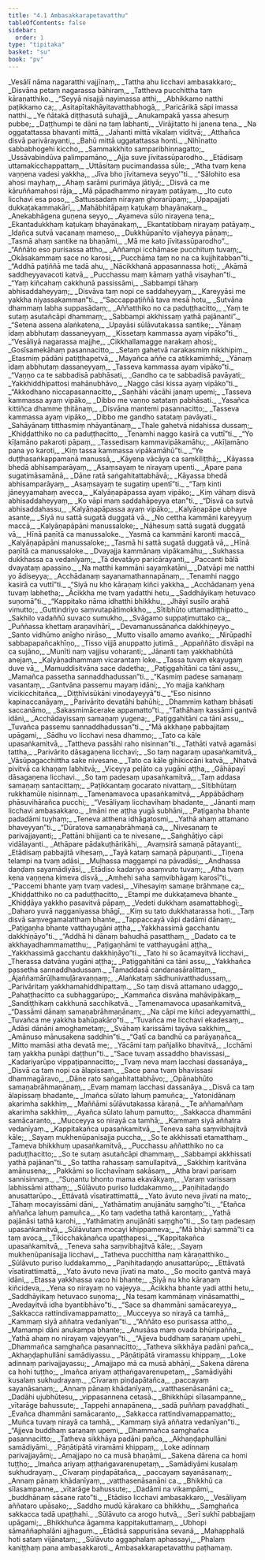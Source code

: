 ```yaml
---
title: "4.1 Ambasakkarapetavatthu"
tableOfContents: false
sidebar:
  order: 1
type: "tipitaka"
basket: "su"
book: "pv"
---
```



<DynamicBreadcrumb />

<Division number="517" book="pv" bookNo="19" page="181">

<Paragraph number="564" type="verses" book="pv">
_Vesālī nāma nagaratthi vajjīnaṃ,_  
_Tattha ahu licchavi ambasakkaro;_  
_Disvāna petaṃ nagarassa bāhiraṃ,_  
_Tattheva pucchittha taṃ kāraṇatthiko._  

</Paragraph>

</Division>
<Division number="518" book="pv" bookNo="19" page="181">

<Paragraph number="565" type="verses" book="pv">
_“Seyyā nisajjā nayimassa atthi,_  
_Abhikkamo natthi paṭikkamo ca;_  
_Asitapītakhāyitavatthabhogā,_  
_Paricārikā sāpi imassa natthi._  

</Paragraph>

</Division>
<Division number="519" book="pv" bookNo="19" page="181">

<Paragraph number="566" type="verses" book="pv">
_Ye ñātakā diṭṭhasutā suhajjā,_  
_Anukampakā yassa ahesuṃ pubbe;_  
_Daṭṭhumpi te dāni na taṃ labhanti,_  
_Virājitatto hi janena tena._  

</Paragraph>

</Division>
<Division number="520" book="pv" bookNo="19" page="181">

<Paragraph number="567" type="verses" book="pv">
_Na oggatattassa bhavanti mittā,_  
_Jahanti mittā vikalaṃ viditvā;_  
_Atthañca disvā parivārayanti,_  
_Bahū mittā uggatattassa honti._  

</Paragraph>

</Division>
<Division number="521" book="pv" bookNo="19" page="181">

<Paragraph number="568" type="verses" book="pv">
_Nihīnatto sabbabhogehi kiccho,_  
_Sammakkhito samparibhinnagatto;_  
_Ussāvabindūva palimpamāno,_  
_Ajja suve jīvitassūparodho._  

</Paragraph>

</Division>
<Division number="522" book="pv" bookNo="19" page="181">

<Paragraph number="569" type="verses" book="pv">
_Etādisaṃ uttamakicchappattaṃ,_  
_Uttāsitaṃ pucimandassa sūle;_  
_‘Atha tvaṃ kena vaṇṇena vadesi yakkha,_  
_Jīva bho jīvitameva seyyo’”ti._  

</Paragraph>

</Division>
<Division number="523" book="pv" bookNo="19" page="182">

<Paragraph number="570" type="verses" book="pv">
_“Sālohito esa ahosi mayhaṃ,_  
_Ahaṃ sarāmi purimāya jātiyā;_  
_Disvā ca me kāruññamahosi rāja,_  
_Mā pāpadhammo nirayaṃ patāyaṃ._  

</Paragraph>

</Division>
<Division number="524" book="pv" bookNo="19" page="182">

<Paragraph number="571" type="verses" book="pv">
_Ito cuto licchavi esa poso,_  
_Sattussadaṃ nirayaṃ ghorarūpaṃ;_  
_Upapajjati dukkaṭakammakārī,_  
_Mahābhitāpaṃ kaṭukaṃ bhayānakaṃ._  

</Paragraph>

</Division>
<Division number="525" book="pv" bookNo="19" page="182">

<Paragraph number="572" type="verses" book="pv">
_Anekabhāgena guṇena seyyo,_  
_Ayameva sūlo nirayena tena;_  
_Ekantadukkhaṃ kaṭukaṃ bhayānakaṃ,_  
_Ekantatibbaṃ nirayaṃ patāyaṃ._  

</Paragraph>

</Division>
<Division number="526" book="pv" bookNo="19" page="182">

<Paragraph number="573" type="verses" book="pv">
_Idañca sutvā vacanaṃ mameso,_  
_Dukkhūpanīto vijaheyya pāṇaṃ;_  
_Tasmā ahaṃ santike na bhaṇāmi,_  
_Mā me kato jīvitassūparodho”._  

</Paragraph>

</Division>
<Division number="527" book="pv" bookNo="19" page="182">

<Paragraph number="574" type="verses" book="pv">
_“Aññāto eso purisassa attho,_  
_Aññampi icchāmase pucchituṃ tuvaṃ;_  
_Okāsakammaṃ sace no karosi,_  
_Pucchāma taṃ no na ca kujjhitabban”ti._  

</Paragraph>

</Division>
<Division number="528" book="pv" bookNo="19" page="182">

<Paragraph number="575" type="verses" book="pv">
_“Addhā paṭiññā me tadā ahu,_  
_Nācikkhanā appasannassa hoti;_  
_Akāmā saddheyyavacoti katvā,_  
_Pucchassu maṃ kāmaṃ yathā visayhan”ti._  

</Paragraph>

</Division>
<Division number="529" book="pv" bookNo="19" page="182">

<Paragraph number="576" type="verses" book="pv">
_“Yaṃ kiñcahaṃ cakkhunā passissāmi,_  
_Sabbampi tāhaṃ abhisaddaheyyaṃ;_  
_Disvāva taṃ nopi ce saddaheyyaṃ,_  
_Kareyyāsi me yakkha niyassakamman”ti._  

</Paragraph>

</Division>
<Division number="530" book="pv" bookNo="19" page="183">

<Paragraph number="577" type="verses" book="pv">
_“Saccappaṭiññā tava mesā hotu,_  
_Sutvāna dhammaṃ labha suppasādaṃ;_  
_Aññatthiko no ca paduṭṭhacitto,_  
_Yaṃ te sutaṃ asutañcāpi dhammaṃ;_  
_Sabbampi akkhissaṃ yathā pajānanti”._  

</Paragraph>

</Division>
<Division number="531" book="pv" bookNo="19" page="183">

<Paragraph number="578" type="verses" book="pv">
_“Setena assena alaṅkatena,_  
_Upayāsi sūlāvutakassa santike;_  
_Yānaṃ idaṃ abbhutaṃ dassaneyyaṃ,_  
_Kissetaṃ kammassa ayaṃ vipāko”ti._  

</Paragraph>

</Division>
<Division number="532" book="pv" bookNo="19" page="183">

<Paragraph number="579" type="verses" book="pv">
_“Vesāliyā nagarassa majjhe,_  
_Cikkhallamagge narakaṃ ahosi;_  
_Gosīsamekāhaṃ pasannacitto,_  
_Setaṃ gahetvā narakasmiṃ nikkhipiṃ._  

</Paragraph>

</Division>
<Division number="533" book="pv" bookNo="19" page="183">

<Paragraph number="580" type="verses" book="pv">
_Etasmiṃ pādāni patiṭṭhapetvā,_  
_Mayañca aññe ca atikkamimhā;_  
_Yānaṃ idaṃ abbhutaṃ dassaneyyaṃ,_  
_Tasseva kammassa ayaṃ vipāko”ti._  

</Paragraph>

</Division>
<Division number="534" book="pv" bookNo="19" page="183">

<Paragraph number="581" type="verses" book="pv">
_“Vaṇṇo ca te sabbadisā pabhāsati,_  
_Gandho ca te sabbadisā pavāyati;_  
_Yakkhiddhipattosi mahānubhāvo,_  
_Naggo cāsi kissa ayaṃ vipāko”ti._  

</Paragraph>

</Division>
<Division number="535" book="pv" bookNo="19" page="183">

<Paragraph number="582" type="verses" book="pv">
_“Akkodhano niccapasannacitto,_  
_Saṇhāhi vācāhi janaṃ upemi;_  
_Tasseva kammassa ayaṃ vipāko,_  
_Dibbo me vaṇṇo satataṃ pabhāsati._  

</Paragraph>

</Division>
<Division number="536" book="pv" bookNo="19" page="183">

<Paragraph number="583" type="verses" book="pv">
_Yasañca kittiñca dhamme ṭhitānaṃ,_  
_Disvāna mantemi pasannacitto;_  
_Tasseva kammassa ayaṃ vipāko,_  
_Dibbo me gandho satataṃ pavāyati._  

</Paragraph>

</Division>
<Division number="537" book="pv" bookNo="19" page="184">

<Paragraph number="584" type="verses" book="pv">
_Sahāyānaṃ titthasmiṃ nhāyantānaṃ,_  
_Thale gahetvā nidahissa dussaṃ;_  
_Khiḍḍatthiko no ca paduṭṭhacitto,_  
_Tenamhi naggo kasirā ca vuttī”ti._  

</Paragraph>

</Division>
<Division number="538" book="pv" bookNo="19" page="184">

<Paragraph number="585" type="verses" book="pv">
_“Yo kīḷamāno pakaroti pāpaṃ,_  
_Tassedisaṃ kammavipākamāhu;_  
_Akīḷamāno pana yo karoti,_  
_Kiṃ tassa kammassa vipākamāhū”ti._  

</Paragraph>

</Division>
<Division number="539" book="pv" bookNo="19" page="184">

<Paragraph number="586" type="verses" book="pv">
_“Ye duṭṭhasaṅkappamanā manussā,_  
_Kāyena vācāya ca saṃkiliṭṭhā;_  
_Kāyassa bhedā abhisamparāyaṃ,_  
_Asaṃsayaṃ te nirayaṃ upenti._  

</Paragraph>

</Division>
<Division number="540" book="pv" bookNo="19" page="184">

<Paragraph number="587" type="verses" book="pv">
_Apare pana sugatimāsamānā,_  
_Dāne ratā saṅgahitattabhāvā;_  
_Kāyassa bhedā abhisamparāyaṃ,_  
_Asaṃsayaṃ te sugatiṃ upentī”ti._  

</Paragraph>

</Division>
<Division number="541" book="pv" bookNo="19" page="184">

<Paragraph number="588" type="verses" book="pv">
_“Taṃ kinti jāneyyamahaṃ avecca,_  
_Kalyāṇapāpassa ayaṃ vipāko;_  
_Kiṃ vāhaṃ disvā abhisaddaheyyaṃ,_  
_Ko vāpi maṃ saddahāpeyya etan”ti._  

</Paragraph>

</Division>
<Division number="542" book="pv" bookNo="19" page="184">

<Paragraph number="589" type="verses" book="pv">
_“Disvā ca sutvā abhisaddahassu,_  
_Kalyāṇapāpassa ayaṃ vipāko;_  
_Kalyāṇapāpe ubhaye asante,_  
_Siyā nu sattā sugatā duggatā vā._  

</Paragraph>

</Division>
<Division number="543" book="pv" bookNo="19" page="184">

<Paragraph number="590" type="verses" book="pv">
_No cettha kammāni kareyyuṃ maccā,_  
_Kalyāṇapāpāni manussaloke;_  
_Nāhesuṃ sattā sugatā duggatā vā,_  
_Hīnā paṇītā ca manussaloke._  

</Paragraph>

</Division>
<Division number="544" book="pv" bookNo="19" page="185">

<Paragraph number="591" type="verses" book="pv">
_Yasmā ca kammāni karonti maccā,_  
_Kalyāṇapāpāni manussaloke;_  
_Tasmā hi sattā sugatā duggatā vā,_  
_Hīnā paṇītā ca manussaloke._  

</Paragraph>

</Division>
<Division number="545" book="pv" bookNo="19" page="185">

<Paragraph number="592" type="verses" book="pv">
_Dvayajja kammānaṃ vipākamāhu,_  
_Sukhassa dukkhassa ca vedanīyaṃ;_  
_Tā devatāyo paricārayanti,_  
_Paccanti bālā dvayataṃ apassino._  

</Paragraph>

</Division>
<Division number="546" book="pv" bookNo="19" page="185">

<Paragraph number="593" type="verses" book="pv">
_Na matthi kammāni sayaṃkatāni,_  
_Datvāpi me natthi yo ādiseyya;_  
_Acchādanaṃ sayanamathannapānaṃ,_  
_Tenamhi naggo kasirā ca vuttī”ti._  

</Paragraph>

</Division>
<Division number="547" book="pv" bookNo="19" page="185">

<Paragraph number="594" type="verses" book="pv">
_“Siyā nu kho kāraṇaṃ kiñci yakkha,_  
_Acchādanaṃ yena tuvaṃ labhetha;_  
_Ācikkha me tvaṃ yadatthi hetu,_  
_Saddhāyikaṃ hetuvaco suṇomā”ti._  

</Paragraph>

</Division>
<Division number="548" book="pv" bookNo="19" page="185">

<Paragraph number="595" type="verses" book="pv">
_“Kappitako nāma idhatthi bhikkhu,_  
_Jhāyī susīlo arahā vimutto;_  
_Guttindriyo saṃvutapātimokkho,_  
_Sītibhūto uttamadiṭṭhipatto._  

</Paragraph>

</Division>
<Division number="549" book="pv" bookNo="19" page="185">

<Paragraph number="596" type="verses" book="pv">
_Sakhilo vadaññū suvaco sumukho,_  
_Svāgamo suppaṭimuttako ca;_  
_Puññassa khettaṃ araṇavihārī,_  
_Devamanussānañca dakkhiṇeyyo._  

</Paragraph>

</Division>
<Division number="550" book="pv" bookNo="19" page="185">

<Paragraph number="597" type="verses" book="pv">
_Santo vidhūmo anīgho nirāso,_  
_Mutto visallo amamo avaṅko;_  
_Nirūpadhī sabbapapañcakhīṇo,_  
_Tisso vijjā anuppatto jutimā._  

</Paragraph>

</Division>
<Division number="551" book="pv" bookNo="19" page="186">

<Paragraph number="598" type="verses" book="pv">
_Appaññāto disvāpi na ca sujāno,_  
_Munīti naṃ vajjisu voharanti;_  
_Jānanti taṃ yakkhabhūtā anejaṃ,_  
_Kalyāṇadhammaṃ vicarantaṃ loke._  

</Paragraph>

</Division>
<Division number="552" book="pv" bookNo="19" page="186">

<Paragraph number="599" type="verses" book="pv">
_Tassa tuvaṃ ekayugaṃ duve vā,_  
_Mamuddisitvāna sace dadetha;_  
_Paṭiggahītāni ca tāni assu,_  
_Mamañca passetha sannaddhadussan”ti._  

</Paragraph>

</Division>
<Division number="553" book="pv" bookNo="19" page="186">

<Paragraph number="600" type="verses" book="pv">
_“Kasmiṃ padese samaṇaṃ vasantaṃ,_  
_Gantvāna passemu mayaṃ idāni;_  
_Yo majja kaṅkhaṃ vicikicchitañca,_  
_Diṭṭhīvisūkāni vinodayeyyā”ti._  

</Paragraph>

</Division>
<Division number="554" book="pv" bookNo="19" page="186">

<Paragraph number="601" type="verses" book="pv">
_“Eso nisinno kapinaccanāyaṃ,_  
_Parivārito devatāhi bahūhi;_  
_Dhammiṃ kathaṃ bhāsati saccanāmo,_  
_Sakasmimācerake appamatto”ti._  

</Paragraph>

</Division>
<Division number="555" book="pv" bookNo="19" page="186">

<Paragraph number="602" type="verses" book="pv">
_“Tathāhaṃ kassāmi gantvā idāni,_  
_Acchādayissaṃ samaṇaṃ yugena;_  
_Paṭiggahitāni ca tāni assu,_  
_Tuvañca passemu sannaddhadussan”ti._  

</Paragraph>

</Division>
<Division number="556" book="pv" bookNo="19" page="186">

<Paragraph number="603" type="verses" book="pv">
_“Mā akkhaṇe pabbajitaṃ upāgami,_  
_Sādhu vo licchavi nesa dhammo;_  
_Tato ca kāle upasaṅkamitvā,_  
_Tattheva passāhi raho nisinnan”ti._  

</Paragraph>

</Division>
<Division number="557" book="pv" bookNo="19" page="186">

<Paragraph number="604" type="verses" book="pv">
_Tathāti vatvā agamāsi tattha,_  
_Parivārito dāsagaṇena licchavi;_  
_So taṃ nagaraṃ upasaṅkamitvā,_  
_Vāsūpagacchittha sake nivesane._  

</Paragraph>

</Division>
<Division number="558" book="pv" bookNo="19" page="187">

<Paragraph number="605" type="verses" book="pv">
_Tato ca kāle gihikiccāni katvā,_  
_Nhatvā pivitvā ca khaṇaṃ labhitvā;_  
_Viceyya peḷāto ca yugāni aṭṭha,_  
_Gāhāpayī dāsagaṇena licchavi._  

</Paragraph>

</Division>
<Division number="559" book="pv" bookNo="19" page="187">

<Paragraph number="606" type="verses" book="pv">
_So taṃ padesaṃ upasaṅkamitvā,_  
_Taṃ addasa samaṇaṃ santacittaṃ;_  
_Paṭikkantaṃ gocarato nivattaṃ,_  
_Sītibhūtaṃ rukkhamūle nisinnaṃ._  

</Paragraph>

</Division>
<Division number="560" book="pv" bookNo="19" page="187">

<Paragraph number="607" type="verses" book="pv">
_Tamenamavoca upasaṅkamitvā,_  
_Appābādhaṃ phāsuvihārañca pucchi;_  
_“Vesāliyaṃ licchavihaṃ bhadante,_  
_Jānanti maṃ licchavi ambasakkaro._  

</Paragraph>

</Division>
<Division number="561" book="pv" bookNo="19" page="187">

<Paragraph number="608" type="verses" book="pv">
_Imāni me aṭṭha yugā subhāni,_  
_Paṭigaṇha bhante padadāmi tuyhaṃ;_  
_Teneva atthena idhāgatosmi,_  
_Yathā ahaṃ attamano bhaveyyan”ti._  

</Paragraph>

</Division>
<Division number="562" book="pv" bookNo="19" page="187">

<Paragraph number="609" type="verses" book="pv">
_“Dūratova samaṇabrāhmaṇā ca,_  
_Nivesanaṃ te parivajjayanti;_  
_Pattāni bhijjanti ca te nivesane,_  
_Saṅghāṭiyo cāpi vidālayanti._  

</Paragraph>

</Division>
<Division number="563" book="pv" bookNo="19" page="187">

<Paragraph number="610" type="verses" book="pv">
_Athāpare pādakuṭhārikāhi,_  
_Avaṃsirā samaṇā pātayanti;_  
_Etādisaṃ pabbajitā vihesaṃ,_  
_Tayā kataṃ samaṇā pāpuṇanti._  

</Paragraph>

</Division>
<Division number="564" book="pv" bookNo="19" page="187">

<Paragraph number="611" type="verses" book="pv">
_Tiṇena telampi na tvaṃ adāsi,_  
_Muḷhassa maggampi na pāvadāsi;_  
_Andhassa daṇḍaṃ sayamādiyāsi,_  
_Etādiso kadariyo asaṃvuto tuvaṃ;_  
_Atha tvaṃ kena vaṇṇena kimeva disvā,_  
_Amhehi saha saṃvibhāgaṃ karosī”ti._  

</Paragraph>

</Division>
<Division number="565" book="pv" bookNo="19" page="188">

<Paragraph number="612" type="verses" book="pv">
_“Paccemi bhante yaṃ tvaṃ vadesi,_  
_Vihesayiṃ samaṇe brāhmaṇe ca;_  
_Khiḍḍatthiko no ca paduṭṭhacitto,_  
_Etampi me dukkaṭameva bhante._  

</Paragraph>

</Division>
<Division number="566" book="pv" bookNo="19" page="188">

<Paragraph number="613" type="verses" book="pv">
_Khiḍḍāya yakkho pasavitvā pāpaṃ,_  
_Vedeti dukkhaṃ asamattabhogī;_  
_Daharo yuvā nagganiyassa bhāgī,_  
_Kiṃ su tato dukkhatarassa hoti._  

</Paragraph>

</Division>
<Division number="567" book="pv" bookNo="19" page="188">

<Paragraph number="614" type="verses" book="pv">
_Taṃ disvā saṃvegamalatthaṃ bhante,_  
_Tappaccayā vāpi dadāmi dānaṃ;_  
_Paṭigaṇha bhante vatthayugāni aṭṭha,_  
_Yakkhassimā gacchantu dakkhiṇāyo”ti._  

</Paragraph>

</Division>
<Division number="568" book="pv" bookNo="19" page="188">

<Paragraph number="615" type="verses" book="pv">
_“Addhā hi dānaṃ bahudhā pasatthaṃ,_  
_Dadato ca te akkhayadhammamatthu;_  
_Paṭigaṇhāmi te vatthayugāni aṭṭha,_  
_Yakkhassimā gacchantu dakkhiṇāyo”ti._  

</Paragraph>

</Division>
<Division number="569" book="pv" bookNo="19" page="188">

<Paragraph number="616" type="verses" book="pv">
_Tato hi so ācamayitvā licchavi,_  
_Therassa datvāna yugāni aṭṭha;_  
_Paṭiggahitāni ca tāni assu,_  
_Yakkhañca passetha sannaddhadussaṃ._  

</Paragraph>

</Division>
<Division number="570" book="pv" bookNo="19" page="188">

<Paragraph number="617" type="verses" book="pv">
_Tamaddasā candanasāralittaṃ,_  
_Ājaññamārūḷhamuḷāravaṇṇaṃ;_  
_Alaṅkataṃ sādhunivatthadussaṃ,_  
_Parivāritaṃ yakkhamahiddhipattaṃ._  

</Paragraph>

</Division>
<Division number="571" book="pv" bookNo="19" page="188">

<Paragraph number="618" type="verses" book="pv">
_So taṃ disvā attamano udaggo,_  
_Pahaṭṭhacitto ca subhaggarūpo;_  
_Kammañca disvāna mahāvipākaṃ,_  
_Sandiṭṭhikaṃ cakkhunā sacchikatvā._  

</Paragraph>

</Division>
<Division number="572" book="pv" bookNo="19" page="189">

<Paragraph number="619" type="verses" book="pv">
_Tamenamavoca upasaṅkamitvā,_  
_“Dassāmi dānaṃ samaṇabrāhmaṇānaṃ;_  
_Na cāpi me kiñci adeyyamatthi,_  
_Tuvañca me yakkha bahūpakāro”ti._  

</Paragraph>

</Division>
<Division number="573" book="pv" bookNo="19" page="189">

<Paragraph number="620" type="verses" book="pv">
_“Tuvañca me licchavi ekadesaṃ,_  
_Adāsi dānāni amoghametaṃ;_  
_Svāhaṃ karissāmi tayāva sakkhiṃ,_  
_Amānuso mānusakena saddhin”ti._  

</Paragraph>

</Division>
<Division number="574" book="pv" bookNo="19" page="189">

<Paragraph number="621" type="verses" book="pv">
_“Gatī ca bandhū ca parāyaṇañca,_  
_Mitto mamāsi atha devatā me;_  
_Yācāmi taṃ pañjaliko bhavitvā,_  
_Icchāmi taṃ yakkha punāpi daṭṭhun”ti._  

</Paragraph>

</Division>
<Division number="575" book="pv" bookNo="19" page="189">

<Paragraph number="622" type="verses" book="pv">
_“Sace tuvaṃ assaddho bhavissasi,_  
_Kadariyarūpo vippaṭipannacitto;_  
_Tvaṃ neva maṃ lacchasi dassanāya,_  
_Disvā ca taṃ nopi ca ālapissaṃ._  

</Paragraph>

</Division>
<Division number="576" book="pv" bookNo="19" page="189">

<Paragraph number="623" type="verses" book="pv">
_Sace pana tvaṃ bhavissasi dhammagāravo,_  
_Dāne rato saṅgahitattabhāvo;_  
_Opānabhūto samaṇabrāhmaṇānaṃ,_  
_Evaṃ mamaṃ lacchasi dassanāya._  

</Paragraph>

</Division>
<Division number="577" book="pv" bookNo="19" page="189">

<Paragraph number="624" type="verses" book="pv">
_Disvā ca taṃ ālapissaṃ bhadante,_  
_Imañca sūlato lahuṃ pamuñca;_  
_Yatonidānaṃ akarimha sakkhiṃ,_  
_Maññāmi sūlāvutakassa kāraṇā._  

</Paragraph>

</Division>
<Division number="578" book="pv" bookNo="19" page="190">

<Paragraph number="625" type="verses" book="pv">
_Te aññamaññaṃ akarimha sakkhiṃ,_  
_Ayañca sūlato lahuṃ pamutto;_  
_Sakkacca dhammāni samācaranto,_  
_Mucceyya so nirayā ca tamhā;_  
_Kammaṃ siyā aññatra vedanīyaṃ._  

</Paragraph>

</Division>
<Division number="579" book="pv" bookNo="19" page="190">

<Paragraph number="626" type="verses" book="pv">
_Kappitakañca upasaṅkamitvā,_  
_Teneva saha saṃvibhajitvā kāle;_  
_Sayaṃ mukhenūpanisajja puccha,_  
_So te akkhissati etamatthaṃ._  

</Paragraph>

</Division>
<Division number="580" book="pv" bookNo="19" page="190">

<Paragraph number="627" type="verses" book="pv">
_Tameva bhikkhuṃ upasaṅkamitvā,_  
_Pucchassu aññatthiko no ca paduṭṭhacitto;_  
_So te sutaṃ asutañcāpi dhammaṃ,_  
_Sabbampi akkhissati yathā pajānan”ti._  

</Paragraph>

</Division>
<Division number="581" book="pv" bookNo="19" page="190">

<Paragraph number="628" type="verses" book="pv">
_So tattha rahassaṃ samullapitvā,_  
_Sakkhiṃ karitvāna amānusena;_  
_Pakkāmi so licchavīnaṃ sakāsaṃ,_  
_Atha bravi parisaṃ sannisinnaṃ._  

</Paragraph>

</Division>
<Division number="582" book="pv" bookNo="19" page="190">

<Paragraph number="629" type="verses" book="pv">
_“Suṇantu bhonto mama ekavākyaṃ,_  
_Varaṃ varissaṃ labhissāmi atthaṃ;_  
_Sūlāvuto puriso luddakammo,_  
_Paṇihitadaṇḍo anusattarūpo._  

</Paragraph>

</Division>
<Division number="583" book="pv" bookNo="19" page="190">

<Paragraph number="630" type="verses" book="pv">
_Ettāvatā vīsatirattimattā,_  
_Yato āvuto neva jīvati na mato;_  
_Tāhaṃ mocayissāmi dāni,_  
_Yathāmatiṃ anujānātu saṃgho”ti._  

</Paragraph>

</Division>
<Division number="584" book="pv" bookNo="19" page="190">

<Paragraph number="631" type="verses" book="pv">
_“Etañca aññañca lahuṃ pamuñca,_  
_Ko taṃ vadetha tathā karontaṃ;_  
_Yathā pajānāsi tathā karohi,_  
_Yathāmatiṃ anujānāti saṃgho”ti._  

</Paragraph>

</Division>
<Division number="585" book="pv" bookNo="19" page="191">

<Paragraph number="632" type="verses" book="pv">
_So taṃ padesaṃ upasaṅkamitvā,_  
_Sūlāvutaṃ mocayi khippameva;_  
_“Mā bhāyi sammā”ti ca taṃ avoca,_  
_Tikicchakānañca upaṭṭhapesi._  

</Paragraph>

</Division>
<Division number="586" book="pv" bookNo="19" page="191">

<Paragraph number="633" type="verses" book="pv">
_“Kappitakañca upasaṅkamitvā,_  
_Teneva saha saṃvibhajitvā kāle;_  
_Sayaṃ mukhenūpanisajja licchavi,_  
_Tatheva pucchittha naṃ kāraṇatthiko._  

</Paragraph>

</Division>
<Division number="587" book="pv" bookNo="19" page="191">

<Paragraph number="634" type="verses" book="pv">
_Sūlāvuto puriso luddakammo,_  
_Paṇihitadaṇḍo anusattarūpo;_  
_Ettāvatā vīsatirattimattā,_  
_Yato āvuto neva jīvati na mato._  

</Paragraph>

</Division>
<Division number="588" book="pv" bookNo="19" page="191">

<Paragraph number="635" type="verses" book="pv">
_So mocito gantvā mayā idāni,_  
_Etassa yakkhassa vaco hi bhante;_  
_Siyā nu kho kāraṇaṃ kiñcideva,_  
_Yena so nirayaṃ no vajeyya._  

</Paragraph>

</Division>
<Division number="589" book="pv" bookNo="19" page="191">

<Paragraph number="636" type="verses" book="pv">
_Ācikkha bhante yadi atthi hetu,_  
_Saddhāyikaṃ hetuvaco suṇoma;_  
_Na tesaṃ kammānaṃ vināsamatthi,_  
_Avedayitvā idha byantibhāvo”ti._  

</Paragraph>

</Division>
<Division number="590" book="pv" bookNo="19" page="191">

<Paragraph number="637" type="verses" book="pv">
_“Sace sa dhammāni samācareyya,_  
_Sakkacca rattindivamappamatto;_  
_Mucceyya so nirayā ca tamhā,_  
_Kammaṃ siyā aññatra vedanīyan”ti._  

</Paragraph>

</Division>
<Division number="591" book="pv" bookNo="19" page="191">

<Paragraph number="638" type="verses" book="pv">
_“Aññāto eso purisassa attho,_  
_Mamampi dāni anukampa bhante;_  
_Anusāsa maṃ ovada bhūripañña,_  
_Yathā ahaṃ no nirayaṃ vajeyyan”ti._  

</Paragraph>

</Division>
<Division number="592" book="pv" bookNo="19" page="192">

<Paragraph number="639" type="verses" book="pv">
_“Ajjeva buddhaṃ saraṇaṃ upehi,_  
_Dhammañca saṃghañca pasannacitto;_  
_Tatheva sikkhāya padāni pañca,_  
_Akhaṇḍaphullāni samādiyassu._  

</Paragraph>

</Division>
<Division number="593" book="pv" bookNo="19" page="192">

<Paragraph number="640" type="verses" book="pv">
_Pāṇātipātā viramassu khippaṃ,_  
_Loke adinnaṃ parivajjayassu;_  
_Amajjapo mā ca musā abhāṇī,_  
_Sakena dārena ca hohi tuṭṭho;_  
_Imañca ariyaṃ aṭṭhaṅgavarenupetaṃ,_  
_Samādiyāhi kusalaṃ sukhudrayaṃ._  

</Paragraph>

</Division>
<Division number="594" book="pv" bookNo="19" page="192">

<Paragraph number="641" type="verses" book="pv">
_Cīvaraṃ piṇḍapātañca,_  
_paccayaṃ sayanāsanaṃ;_  
_Annaṃ pānaṃ khādanīyaṃ,_  
_vatthasenāsanāni ca;_  
_Dadāhi ujubhūtesu,_  
_vippasannena cetasā._  

</Paragraph>

</Division>
<Division number="595" book="pv" bookNo="19" page="192">

<Paragraph number="642" type="verses" book="pv">
_Bhikkhūpi sīlasampanne,_  
_vītarāge bahussute;_  
_Tappehi annapānena,_  
_sadā puññaṃ pavaḍḍhati._  

</Paragraph>

</Division>
<Division number="596" book="pv" bookNo="19" page="192">

<Paragraph number="643" type="verses" book="pv">
_Evañca dhammāni samācaranto,_  
_Sakkacca rattindivamappamatto;_  
_Muñca tuvaṃ nirayā ca tamhā,_  
_Kammaṃ siyā aññatra vedanīyan”ti._  

</Paragraph>

</Division>
<Division number="597" book="pv" bookNo="19" page="192">

<Paragraph number="644" type="verses" book="pv">
_“Ajjeva buddhaṃ saraṇaṃ upemi,_  
_Dhammañca saṃghañca pasannacitto;_  
_Tatheva sikkhāya padāni pañca,_  
_Akhaṇḍaphullāni samādiyāmi._  

</Paragraph>

</Division>
<Division number="598" book="pv" bookNo="19" page="192">

<Paragraph number="645" type="verses" book="pv">
_Pāṇātipātā viramāmi khippaṃ,_  
_Loke adinnaṃ parivajjayāmi;_  
_Amajjapo no ca musā bhaṇāmi,_  
_Sakena dārena ca homi tuṭṭho;_  
_Imañca ariyaṃ aṭṭhaṅgavarenupetaṃ,_  
_Samādiyāmi kusalaṃ sukhudrayaṃ._  

</Paragraph>

</Division>
<Division number="599" book="pv" bookNo="19" page="193">

<Paragraph number="646" type="verses" book="pv">
_Cīvaraṃ piṇḍapātañca,_  
_paccayaṃ sayanāsanaṃ;_  
_Annaṃ pānaṃ khādanīyaṃ,_  
_vatthasenāsanāni ca._  

</Paragraph>

</Division>
<Division number="600" book="pv" bookNo="19" page="193">

<Paragraph number="647" type="verses" book="pv">
_Bhikkhū ca sīlasampanne,_  
_vītarāge bahussute;_  
_Dadāmi na vikampāmi,_  
_buddhānaṃ sāsane rato”ti._  

</Paragraph>

</Division>
<Division number="601" book="pv" bookNo="19" page="193">

<Paragraph number="648" type="verses" book="pv">
_Etādiso licchavi ambasakkaro,_  
_Vesāliyaṃ aññataro upāsako;_  
_Saddho mudū kārakaro ca bhikkhu,_  
_Saṃghañca sakkacca tadā upaṭṭhahi._  

</Paragraph>

</Division>
<Division number="602" book="pv" bookNo="19" page="193">

<Paragraph number="649" type="verses" book="pv">
_Sūlāvuto ca arogo hutvā,_  
_Serī sukhī pabbajjaṃ upāgami;_  
_Bhikkhuñca āgamma kappitakuttamaṃ,_  
_Ubhopi sāmaññaphalāni ajjhaguṃ._  

</Paragraph>

</Division>
<Division number="603" book="pv" bookNo="19" page="193">

<Paragraph number="650" type="verses" book="pv">
_Etādisā sappurisāna sevanā,_  
_Mahapphalā hoti sataṃ vijānataṃ;_  
_Sūlāvuto aggaphalaṃ aphassayi,_  
_Phalaṃ kaniṭṭhaṃ pana ambasakkaroti._  


</Paragraph>
</Division>

<Paragraph number="651" type="center" book="pv">
Ambasakkarapetavatthu paṭhamaṃ.
</Paragraph>